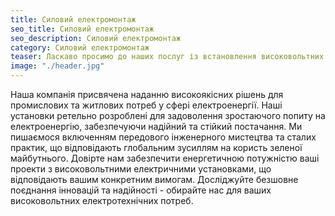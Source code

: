 ```yaml
---
title: Силовий електромонтаж
seo_title: Силовий електромонтаж
seo_description: Силовий електромонтаж
category: Силовий електромонтаж
teaser: Ласкаво просимо до наших послуг із встановлення високовольтних електричних систем, де передова технологія поєднується з неперевершеною експертизою.  
image: "./header.jpg"
---
```

<p>
Наша компанія присвячена наданню високоякісних рішень для промислових та житлових потреб у сфері електроенергії. Наші установки ретельно розроблені для задоволення зростаючого попиту на електроенергію, забезпечуючи надійний та стійкий постачання. Ми пишаємося включенням передового інженерного мистецтва та сталих практик, що відповідають глобальним зусиллям на користь зеленої майбутнього. Довірте нам забезпечити енергетичною потужністю ваші проекти з високовольтними електричними установками, що відповідають вашим конкретним вимогам. Досліджуйте безшовне поєднання інновацій та надійності - обирайте нас для ваших високовольтних електротехнічних потреб.
</p>